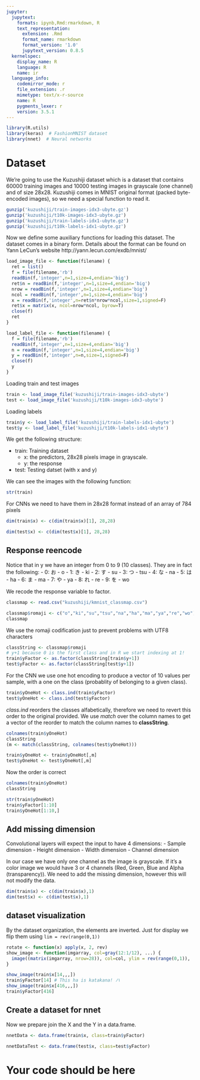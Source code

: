 ```yaml
---
jupyter:
  jupytext:
    formats: ipynb,Rmd:rmarkdown, R
    text_representation:
      extension: .Rmd
      format_name: rmarkdown
      format_version: '1.0'
      jupytext_version: 0.8.5
  kernelspec:
    display_name: R
    language: R
    name: ir
  language_info:
    codemirror_mode: r
    file_extension: .r
    mimetype: text/x-r-source
    name: R
    pygments_lexer: r
    version: 3.5.1
---
```


```r
library(R.utils)
library(keras)  # FashionMNIST dataset
library(nnet)  # Neural networks
```

# Dataset


We're going to use the Kuzushiji dataset which is a dataset that 
contains 60000 training images and 10000 testing images in grayscale (one 
channel) and of size 28x28. Kuzushiji comes in MNIST original format (packed byte-encoded images), so we need a special function to read it.

```r
gunzip('kuzushiji/train-images-idx3-ubyte.gz')
gunzip('kuzushiji/t10k-images-idx3-ubyte.gz')
gunzip('kuzushiji/train-labels-idx1-ubyte.gz')
gunzip('kuzushiji/t10k-labels-idx1-ubyte.gz')
```

Now we define some auxiliary functions for loading this dataset.
The dataset comes in a binary form. Details about the format can be found on
Yann LeCun's website http://yann.lecun.com/exdb/mnist/

```r
load_image_file <- function(filename) {
  ret = list()
  f = file(filename,'rb')
  readBin(f,'integer',n=1,size=4,endian='big')
  ret$n = readBin(f,'integer',n=1,size=4,endian='big')
  nrow = readBin(f,'integer',n=1,size=4,endian='big')
  ncol = readBin(f,'integer',n=1,size=4,endian='big')
  x = readBin(f,'integer',n=ret$n*nrow*ncol,size=1,signed=F)
  ret$x = matrix(x, ncol=nrow*ncol, byrow=T)
  close(f)
  ret
}

load_label_file <- function(filename) {
  f = file(filename,'rb')
  readBin(f,'integer',n=1,size=4,endian='big')
  n = readBin(f,'integer',n=1,size=4,endian='big')
  y = readBin(f,'integer',n=n,size=1,signed=F)
  close(f)
  y
}
```

Loading train and test images

```r
train <- load_image_file('kuzushiji/train-images-idx3-ubyte')
test <- load_image_file('kuzushiji/t10k-images-idx3-ubyte')
```

Loading labels

```r
train$y <- load_label_file('kuzushiji/train-labels-idx1-ubyte')
test$y <- load_label_file('kuzushiji/t10k-labels-idx1-ubyte') 
```

We get the following structure:

- train: Training dataset
    + x: the predictors, 28x28 pixels image in grayscale.
    + y: the response
- test: Testing datset (with x and y)

We can see the images with the following function:

```r
str(train)
```

For CNNs we need to have them in 28x28 format instead of an array of 784 pixels

```r
dim(train$x) <- c(dim(train$x)[1], 28,28)
```

```r
dim(test$x) <- c(dim(test$x)[1], 28,28)
```

## Response reencode


Notice that in y we have an integer from 0 to 9 (10 classes). They are in fact the following:
- 0: お - o
- 1: き - ki 
- 2: す - su 
- 3: つ - tsu
- 4: な - na
- 5: は - ha
- 6: ま - ma
- 7: や - ya
- 8: れ - re 
- 9: を - wo

We recode the response variable to factor.

```r
classmap <- read.csv("kuzushiji/kmnist_classmap.csv")
```

```r
classmap$romaji <- c("o","ki","su","tsu","na","ha","ma","ya","re","wo")
classmap
```

We use the romaji codification just to prevent problems with UTF8 characters

```r
classString <- classmap$romaji
# y+1 because 0 is the first class and in R we start indexing at 1!
train$yFactor <- as.factor(classString[train$y+1]) 
test$yFactor <- as.factor(classString[test$y+1])
```

For the CNN we use one hot encoding to produce a vector of 10 values per sample, with a one on the class (probablity of belonging to a given class).

```r
train$yOneHot <- class.ind(train$yFactor)
test$yOneHot <- class.ind(test$yFactor)
```

*class.ind* reorders the classes alfabetically, therefore we need to revert this order to the original provided. We use *match* over the column names to get a vector of the reorder to match the column names to **classString**.

```r
colnames(train$yOneHot)
classString
(m <- match(classString, colnames(test$yOneHot))) 
```

```r
train$yOneHot <- train$yOneHot[,m]
test$yOneHot <- test$yOneHot[,m]
```

Now the order is correct

```r
colnames(train$yOneHot)
classString
```

```r
str(train$yOneHot)
train$yFactor[1:10]
train$yOneHot[1:10,]
```

## Add missing dimension


Convolutional layers will expect the input to have 4 dimensions:
- Sample dimension
- Height dimension
- Width dimension
- Channel dimension

In our case we have only one channel as the image is grayscale. If it's a color image we would have 3 or 4 channels (Red, Green, Blue and Alpha (transparency)). We need to add the missing dimension, however this will not modify the data. 

```r
dim(train$x) <- c(dim(train$x),1)
dim(test$x) <- c(dim(test$x),1)
```

## dataset visualization


By the dataset organization, the elements are inverted. Just for display we flip them using `lim = rev(range(0,1))`

```r
rotate <- function(x) apply(x, 2, rev)
show_image <- function(imgarray, col=gray(12:1/12), ...) {
  image((matrix(imgarray, nrow=28)), col=col, ylim = rev(range(0,1)), ...)
}
```

```r
show_image(train$x[14,,,])
train$yFactor[14] # This ha is katakana! ハ
show_image(train$x[416,,,])
train$yFactor[416]
```

## Create a dataset for nnet


Now we prepare join the X and the Y in a data.frame.

```r
nnetData <- data.frame(train$x, class=train$yFactor)
```

```r
nnetDataTest <- data.frame(test$x, class=test$yFactor)
```

# Your code should be here
